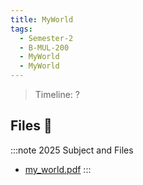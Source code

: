 ```yaml
---
title: MyWorld
tags:
  - Semester-2
  - B-MUL-200
  - MyWorld
  - MyWorld
---
```

> Timeline: ?


## Files 📂

:::note 2025 Subject and Files
- [my_world.pdf](https://github.com/Studio-17/Epitech-Subjects/raw/main/Semester-2/B-MUL-200/MyWorld/MyWorld/my_world.pdf)
:::


